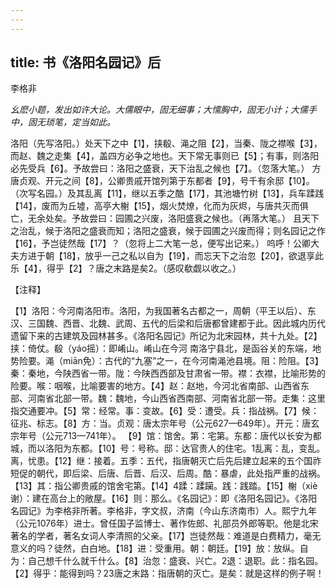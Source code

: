 ```yaml
---
---
---
```

title: 书《洛阳名园记》后
---



李格非

*幺麽小题，发出如许大论。大儒眼中，固无细事；大懦胸中，固无小计；大儒手中，固无琐笔，定当如此。*

洛阳（先写洛阳。）处天下之中【1】，挟殽、渑之阻【2】，当秦、陇之襟喉【3】，而赵、魏之走集【4】，盖四方必争之地也。天下常无事则已【5】；有事，则洛阳必先受兵【6】。予故尝曰：洛阳之盛衰，天下治乱之候也【7】。（忽落大笔。）
方唐贞观、开元之间【8】，公卿贵戚开馆列第于东都者【9】，号千有余邸【10】。（次写名园。）及其乱离【11】，继以五季之酷【17】，其池塘竹树【13】，兵车蹂践【14】，废而为丘墟，高亭大榭【15】，烟火焚燎，化而为灰烬，与唐共灭而俱亡，无余处矣。予故尝曰：园圃之兴废，洛阳盛衰之候也。（再落大笔。）
且天下之治乱，候于洛阳之盛衰而知；洛阳之盛衰，候于园圃之兴废而得；则名园记之作【16】，予岂徒然哉【17】？（忽将上二大笔一总，便写出记来。）
呜呼！公卿大夫方进于朝【18】，放乎一己之私以自为【19】，而忘天下之治忽【20】，欲退享此乐【4】，得乎【2】？唐之末路是矣2。（感叹欷觑以收之。）

【注释】

【1】洛阳：今河南洛阳市。洛阳，为我国著名古都之一，周朝（平王以后）、东汉、三国魏、西晋、北魏、武周、五代的后梁和后唐都曾建都于此。因此城内历代遗留下来的古建筑及园林甚多。《洛阳名园记》所记为北宋园林，共十九处。【2】挟：倚仗。殽（yáo摇）：即崤山。崤山在今河
南洛宁县北，是函谷关的东端，地势险要。渑（miān免）：古代的“九塞”之一，在今河南渑池县境。阻：险阻。【3】秦：秦地，今陕西省一带。陇：今陕西西部及甘肃省一带。襟：衣襟，比喻形势的险要。喉：咽喉，比喻要害的地方。【4】赵：赵地，今河北省南部、山西省东部、河南省北部一带。魏：魏地，今山西省西南部、河南省北部一带。走集：这里指交通要冲。【5】常：经常。事：变故。【6】受：遭受。兵：指战祸。【7】候：征兆、标志。【8】方：当。贞观：唐太宗年号（公元627—649年）。开元：唐玄宗年号（公元713—741年）。
【9】馆：馆舍。第：宅第。东都：唐代以长安为都城，而以洛阳为东都。【10】号：号称。邸：达官贵人的住宅。1乱离：乱，变乱。离，忧患。【12】继：接着。五季：五代，指唐朝灭亡后先后建立起来的五个国祚短促的朝代，即后梁、后唐、后晋、后汉、后周。酷：暴虐，此处指严重的战祸。【13】其：指公卿贵戚的馆舍宅第。【14】4蹂：蹂躏。践：践踏。【15】榭（xiè谢）：建在高台上的敞屋。【16】则：那么。《名园记》：即《洛阳名园记》。《洛阳名园记》为李格非所著。李格非，字文叔，济南（今山东济南市）人。熙宁九年（公元1076年）进士。曾任国子监博士、著作佐郎、礼部员外郎等职。他是北宋著名的学者，著名女词人李清照的父亲。【17】岂徒然哉：难道是白费精力，毫无意义的吗？徒然，白白地。【18】进：受重用。朝：朝廷。【19】放：放纵。自为：自己想千什么就千什么。【8】治忽：盛衰、兴亡。2退：退职。此：指名园。【2】得乎：能得到吗？23唐之末路：指唐朝的灭亡。是矣：就是这样的例子啊！